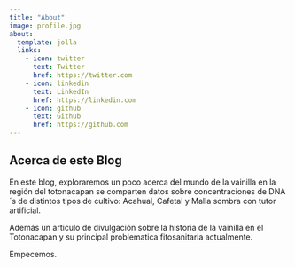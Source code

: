 ```yaml
---
title: "About"
image: profile.jpg
about:
  template: jolla
  links:
    - icon: twitter
      text: Twitter
      href: https://twitter.com
    - icon: linkedin
      text: LinkedIn
      href: https://linkedin.com
    - icon: github
      text: Github
      href: https://github.com
---
```


## Acerca de este Blog

En este blog, exploraremos un poco acerca del mundo de la vainilla en la región del totonacapan se comparten datos sobre concentraciones de DNA´s de distintos tipos de cultivo: Acahual, Cafetal y Malla sombra con tutor artificial.

Además un articulo de divulgación sobre la historia de la vainilla en el Totonacapan y su principal problematica fitosanitaria actualmente.

Empecemos.
